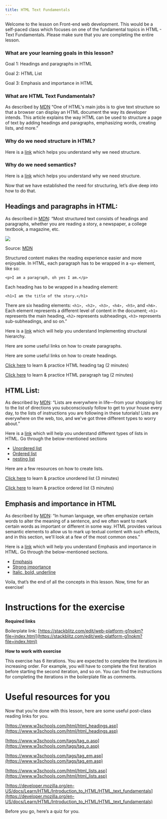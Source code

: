 ```yaml
---
title: HTML Text Fundamentals
---
```





Welcome to the lesson on Front-end web development. This would be a self-paced class which focuses on one of the fundamental topics in HTML - Text Fundamentals. Please make sure that you are completing the entire lesson.


### What are your learning goals in this lesson?

Goal 1: Headings and paragraphs in HTML

Goal 2: HTML List

Goal 3: Emphasis and importance in HTML

### What are HTML Text Fundamentals?

As described by [MDN](https://developer.mozilla.org/en-US/docs/Learn/HTML/Introduction_to_HTML/HTML_text_fundamentals) “One of HTML's main jobs is to give text structure so that a browser can display an HTML document the way its developer intends. This article explains the way HTML can be used to structure a page of text by adding headings and paragraphs, emphasizing words, creating lists, and more.”

### Why do we need structure in HTML?

Here is a [link](https://developer.mozilla.org/en-US/docs/Learn/HTML/Introduction_to_HTML/HTML_text_fundamentals#why_do_we_need_structure) which helps you understand why we need structure.

### Why do we need semantics?

Here is a [link](https://developer.mozilla.org/en-US/docs/Learn/HTML/Introduction_to_HTML/HTML_text_fundamentals#why_do_we_need_structure) which helps you understand why we need structure.

Now that we have established the need for structuring, let’s dive deep into how to do that.

## Headings and paragraphs in HTML:

As described in [MDN](https://developer.mozilla.org/en-US/docs/Learn/HTML/Introduction_to_HTML/HTML_text_fundamentals#the_basics_headings_and_paragraphs): “Most structured text consists of headings and paragraphs, whether you are reading a story, a newspaper, a college textbook, a magazine, etc.

![](https://lh5.googleusercontent.com/E7zKwnJKZLDmpB4l-oiXbc15mHRU_6i4WZcB2Vrv2fezqsVojWwmWF-Xdseo79V-ixcpGKw_PlqHtA0ezaR8qvMAAnor5PTtmnpDtJTyzHMVHjHFqQLs0evSNIfiRcBjaSeo0YrImoiWk0r5CQ)

Source: [MDN](https://developer.mozilla.org/en-US/docs/Learn/HTML/Introduction_to_HTML/HTML_text_fundamentals/newspaper_small.jpg)

Structured content makes the reading experience easier and more enjoyable.
In HTML, each paragraph has to be wrapped in a `<p>` element, like so:
 

    <p>I am a paragraph, oh yes I am.</p>

Each heading has to be wrapped in a heading element:

    <h1>I am the title of the story.</h1>

  

There are six heading elements: `<h1>, <h2>, <h3>, <h4>, <h5>`, and `<h6>.` Each element represents a different level of content in the document; `<h1>` represents the main heading, `<h2>` represents subheadings, `<h3>` represents sub-subheadings, and so on.”

Here is a [link](https://developer.mozilla.org/en-US/docs/Learn/HTML/Introduction_to_HTML/HTML_text_fundamentals#implementing_structural_hierarchy) which will help you understand Implementing structural hierarchy.



Here are some useful links on how to create paragraphs.
<Youtube videoId="H519o8BvpQA" start="0" end="170" />

Here are some useful links on how to create headings.

[Click here](https://www.freecodecamp.org/learn/responsive-web-design/basic-html-and-html5/headline-with-the-h2-element) to learn & practice HTML heading tag (2 minutes)
<!-- [Click here](https://youtu.be/H519o8BvpQA) to watch a video on HTML paragraph tag (5 minutes) -->

[Click here](https://www.freecodecamp.org/learn/responsive-web-design/basic-html-and-html5/inform-with-the-paragraph-element) to learn & practice HTML paragraph tag (2 minutes)

## HTML List:

As described by [MDN](https://developer.mozilla.org/en-US/docs/Learn/HTML/Introduction_to_HTML/HTML_text_fundamentals#lists): “Lists are everywhere in life—from your shopping list to the list of directions you subconsciously follow to get to your house every day, to the lists of instructions you are following in these tutorials! Lists are everywhere on the web, too, and we've got three different types to worry about.”

  

Here is a [link](https://developer.mozilla.org/en-US/docs/Learn/HTML/Introduction_to_HTML/HTML_text_fundamentals#lists) which will help you understand different types of lists in HTML. Go through the below-mentioned sections 

- [Unordered list](https://developer.mozilla.org/en-US/docs/Learn/HTML/Introduction_to_HTML/HTML_text_fundamentals#unordered)
- [Ordered list](https://developer.mozilla.org/en-US/docs/Learn/HTML/Introduction_to_HTML/HTML_text_fundamentals#ordered)
- [nesting list](https://developer.mozilla.org/en-US/docs/Learn/HTML/Introduction_to_HTML/HTML_text_fundamentals#nesting_lists)


<!-- [Click here](https://www.youtube.com/watch?v=kUMe1FH4CHE&t=2985s) to watch a video on lists (watch from 00:49:00 to 00:59:00) (10 minutes) -->

<Youtube videoId="kUMe1FH4CHE" start="2985" end="2940" />

Here are a few resources on how to create lists.

[Click here](https://www.freecodecamp.org/learn/responsive-web-design/basic-html-and-html5/create-a-bulleted-unordered-list) to learn & practice unordered list (3 minutes)

[Click here](https://www.freecodecamp.org/learn/responsive-web-design/basic-html-and-html5/create-an-ordered-list) to learn & practice ordered list (3 minutes)

## Emphasis and importance in HTML

As described by [MDN](https://developer.mozilla.org/en-US/docs/Learn/HTML/Introduction_to_HTML/HTML_text_fundamentals#emphasis_and_importance): “In human language, we often emphasize certain words to alter the meaning of a sentence, and we often want to mark certain words as important or different in some way. HTML provides various semantic elements to allow us to mark up textual content with such effects, and in this section, we'll look at a few of the most common ones.”

Here is a [link](https://developer.mozilla.org/en-US/docs/Learn/HTML/Introduction_to_HTML/HTML_text_fundamentals#emphasis_and_importance) which will help you understand Emphasis and importance in HTML. Go through the below-mentioned sections. 
- [Emphasis](https://developer.mozilla.org/en-US/docs/Learn/HTML/Introduction_to_HTML/HTML_text_fundamentals#emphasis)
- [Strong importance](https://developer.mozilla.org/en-US/docs/Learn/HTML/Introduction_to_HTML/HTML_text_fundamentals#strong_importance)
- [Italic, bold, underline](https://developer.mozilla.org/en-US/docs/Learn/HTML/Introduction_to_HTML/HTML_text_fundamentals#italic_bold_underline)

Voila, that’s the end of all the concepts in this lesson. Now, time for an exercise!

# Instructions for the exercise

**Required links**

Boilerplate link: [https://stackblitz.com/edit/web-platform-g1nokm?file=index.html](https://stackblitz.com/edit/web-platform-g1nokm?file=index.html)

**How to work with exercise**

This exercise has 6 iterations. You are expected to complete the iterations in increasing order. For example, you will have to complete the first iteration before starting the second iteration, and so on. You can find the instructions for completing the iterations in the boilerplate file as comments.

# Useful resources for you

Now that you’re done with this lesson, here are some useful post-class reading links for you.

[https://www.w3schools.com/html/html_headings.asp](https://www.w3schools.com/html/html_headings.asp)

[https://www.w3schools.com/tags/tag_p.asp](https://www.w3schools.com/tags/tag_p.asp)

[https://www.w3schools.com/tags/tag_em.asp](https://www.w3schools.com/tags/tag_em.asp)

[https://www.w3schools.com/html/html_lists.asp](https://www.w3schools.com/html/html_lists.asp)

[https://developer.mozilla.org/en-US/docs/Learn/HTML/Introduction_to_HTML/HTML_text_fundamentals](https://developer.mozilla.org/en-US/docs/Learn/HTML/Introduction_to_HTML/HTML_text_fundamentals)

Before you go, here’s a quiz for you.
